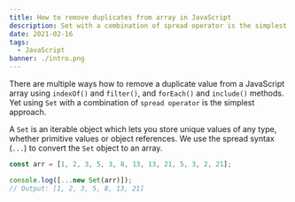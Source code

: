```yaml
---
title: How to remove duplicates from array in JavaScript
description: Set with a combination of spread operator is the simplest way of removing duplicates from the array
date: 2021-02-16
tags:
  - JavaScript
banner: ./intro.png
---
```


There are multiple ways how to remove a duplicate value from a JavaScript array using `indexOf()` and `filter()`, and `forEach()` and `include()` methods. Yet using `Set` with a combination of `spread operator` is the simplest approach.

A `Set` is an iterable object which lets you store unique values of any type, whether primitive values or object references. We use the spread syntax (`...`) to convert the `Set` object to an array.

```jsx
const arr = [1, 2, 3, 5, 3, 8, 13, 13, 21, 5, 3, 2, 21];

console.log([...new Set(arr)]);
// Output: [1, 2, 3, 5, 8, 13, 21]
```
